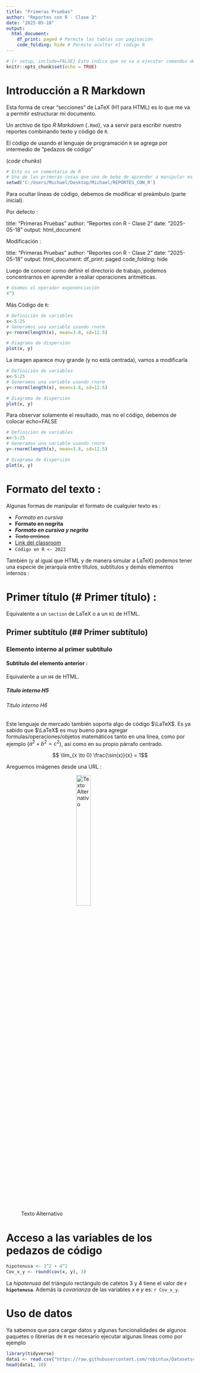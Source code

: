 ---
title: "Primeras Pruebas"
author: "Reportes con R - Clase 2"
date: "2025-05-18"
output: 
  html_document:
    df_print: paged # Permite las tablas con paginación 
    code_folding: hide # Permite ocultar el código R  
---

```{r setup, include=FALSE} 
# {r setup, include=FALSE} Esto indica que se va a ejecutar comandos de R 
knitr::opts_chunk$set(echo = TRUE)
```

# Introducción a R Markdown 
Esta forma de crear "secciones" de LaTeX (H1 para HTML) es lo que me va a permitir 
estructurar mi documento. 

Un archivo de tipo *R Markdown* {`.Rmd`}, va a servir para escribir nuestro 
reportes combinando texto y código de `R`. 

El código de usando el lenguaje de programación `R` se agrega por intermedio 
de "pedazos de código" 

(*code chunks*) 

```{r}
# Esto es un comentario de R 
# Una de las primeras cosas que uno de bebe de aprender a manipular es : 
setwd('C:/Users/Michael/Desktop/Michael/REPORTES_CON_R')

```

Para ocultar líneas de código, debemos de modificar el preámbulo (parte inicial). 

Por defecto : 

title: "Primeras Pruebas"
author: "Reportes con R - Clase 2"
date: "2025-05-18"
output: html_document

Modificación : 

title: "Primeras Pruebas"
author: "Reportes con R - Clase 2"
date: "2025-05-18"
output: 
  html_document:
    df_print: paged
    code_folding: hide 
    
    
Luego de conocer como definir el directorio de trabajo, podemos concentrarnos 
en aprender a realiar operaciones aritméticas. 

```{r}
# Usemos el operador exponenciación 
4^3 
```
Más Código de `R`: 

```{r}
# Definición de variables 
x<-5:25 
# Generamos una variable usando rnorm 
y<-rnorm(length(x), mean=3.8, sd=12.5)

# Diagrama de dispersión 
plot(x, y) 
```

La imagen aparece muy grande (y no está centrada), vamos a modificarla 
```{r, fig.width=4, fig.height=4, fig.align='center'}
# Definición de variables 
x<-5:25 
# Generamos una variable usando rnorm 
y<-rnorm(length(x), mean=3.8, sd=12.5)

# Diagrama de dispersión 
plot(x, y) 
```

Para observar solamente el resultado, mas no el código, debemos de colocar echo=FALSE 
```{r, fig.width=4, fig.height=4, fig.align='center', echo=FALSE }
# Definición de variables 
x<-5:25 
# Generamos una variable usando rnorm 
y<-rnorm(length(x), mean=3.8, sd=12.5)

# Diagrama de dispersión 
plot(x, y) 
```

# Formato del texto : 
Algunas formas de manipular el formato de cualquier texto es : 

- *Formato en cursiva*
- **Formato en negrita** 
- __*Formato en cursiva y negrita*__ 
- ~~Texto erróneo~~ 
- [Link del classroom](https://classroom.google.com/c/NTU2NzkxMDI4ODM5/m/NTczNjgzNDM0NDc3/details)
- `Código en R <- 2022`     

También (y al igual que HTML y de manera simular a LaTeX) podemos tener una 
especie de jerarquía entre títulos, subtítulos y demás elementos internos : 

# Primer título (# Primer título) : 

Equivalente a un `section` de LaTeX o a un `H1` de HTML. 

## Primer subtítulo (## Primer subtítulo) 

### Elemento interno al primer subtítulo 

#### Subtítulo del elemento anterior : 

Equivalente a un `H4` de HTML. 

##### Título interno H5 

###### Título interno H6

Este lenguaje de mercado también soporta algo de código $\LaTeX$. Es ya sabido que $\LaTeX$ 
es muy bueno para agregar formulas/operaciones/objetos matemáticos tanto en una línea, 
como por ejemplo ($a^2 + b^2 = c^2$), así como en su propio párrafo centrado. 

$$ \lim_{x \to 0} \frac{\sin(x)}{x} = 1$$ 

Areguemos imágenes desde una URL : 

![Texto Alternativo](https://qph.cf2.quoracdn.net/main-qimg-ef07e38d6cdccf241e8d0a68b41d504b){style="display:block; margin:0 auto; width:30%"}

# Acceso a las variables de los pedazos de código 

```{r}
hipotenusa <- 3^2 + 4^2 
Cov_x_y <- round(cov(x, y), 3) 
```
La *hipotenusa* del triángulo rectángulo de catetos $3$ y $4$ tiene el valor de **`r hipotenusa`**. 
Además la *covarianza* de las variables $x$ e $y$ es: `r Cov_x_y`. 

# Uso de datos 

Ya sabemos que para cargar datos y algunas funcionalidades de algunos paquetes 
o librerías de `R` es necesario ejecutar algunas líneas como por ejemplo 

```{r, message=FALSE}
library(tidyverse)
data1 <- read.csv("https://raw.githubusercontent.com/robintux/Datasets4StackOverFlowQuestions/refs/heads/master/AirBnB_Valoraciones.csv")
head(data1, 10)
```

